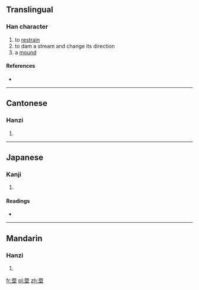 ==Translingual==

===Han character===
{{Han char|rn=32|rad=土|as=06|sn=9|four=1010<sub>4</sub>|canj=一田土 (MWG), X一田土 (XMWG)}}

# to [[restrain]]
# to dam a stream and change its direction
# a [[mound]]

====References====
* {{Han ref|kx=0228.291|dkj=05041|dj=0463.270|hdz=10438.010|uh=5794|ud=22420|bh=CE58|bd=52824}}

----

==Cantonese==

===Hanzi===
{{yue-hanzi|jyut=|y=yan1}}

# {{defn|lang=yue|sort=土06}}

----

==Japanese==

===Kanji===
{{ja-kanji|grade=|rs=土06}}

# {{defn|lang=ja|sort=土06}}

====Readings====
* {{ja-readings|on=[[おう]] (shyō), [[じゅ]] (ju), [[とう]] (tō), [[ず]] (zu)|kun=[[ふさぐ]] (fusagu)}}

----

==Mandarin==

===Hanzi===
{{cmn-hanzi|pin=[[yīn]] ([[yin1]])|wg=yin<sup>1</sup>}}

# {{defn|lang=cmn|sort=土06}}

[[fr:垔]]
[[pl:垔]]
[[zh:垔]]